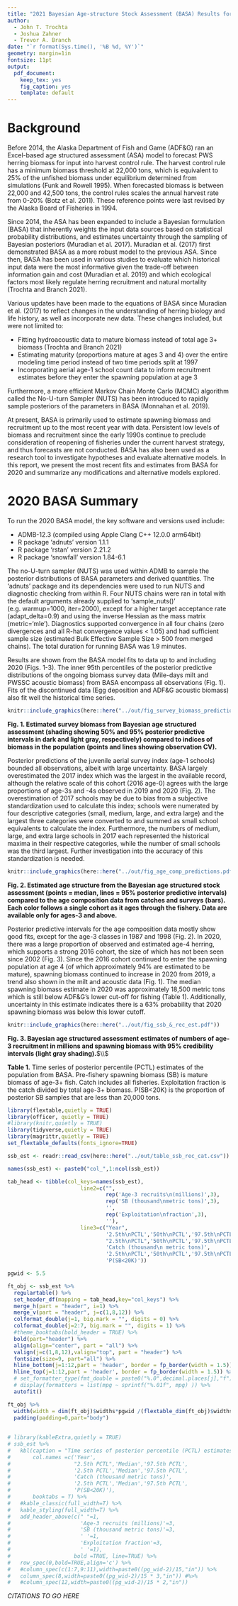 ```yaml
---
title: "2021 Bayesian Age-structure Stock Assessment (BASA) Results for Prince William Sound (PWS) herring"
author:
  - John T. Trochta
  - Joshua Zahner
  - Trevor A. Branch
date: "`r format(Sys.time(), '%B %d, %Y')`"
geometry: margin=1in
fontsize: 11pt
output:
  pdf_document:
    keep_tex: yes
    fig_caption: yes
    template: default
---
```


# Background
Before 2014, the Alaska Department of Fish and Game (ADF&G) ran an Excel-based age structured assessment (ASA) model to forecast PWS herring biomass for input into harvest control rule. The harvest control rule has a minimum biomass threshold at 22,000 tons, which is equivalent to 25% of the unfished biomass under equilibrium determined from simulations (Funk and Rowell 1995). When forecasted biomass is between 22,000 and 42,500 tons, the control rules scales the annual harvest rate from 0-20% (Botz et al. 2011). These reference points were last revised by the Alaska Board of Fisheries in 1994.

Since 2014, the ASA has been expanded to include a Bayesian formulation (BASA) that inherently weights the input data sources based on statistical probability distributions, and estimates uncertainty through the sampling of Bayesian posteriors (Muradian et al. 2017). Muradian et al. (2017) first demonstrated BASA as a more robust model to the previous ASA. Since then, BASA has been used in various studies to evaluate which historical input data were the most informative given the trade-off between information gain and cost (Muradian et al. 2019) and which ecological factors most likely regulate herring recruitment and natural mortality (Trochta and Branch 2021).

Various updates have been made to the equations of BASA since Muradian et al. (2017) to reflect changes in the understanding of herring biology and life history, as well as incorporate new data. These changes included, but were not limited to:

* Fitting hydroacoustic data to mature biomass instead of total age 3+ biomass (Trochta and Branch 2021)
* Estimating maturity (proportions mature at ages 3 and 4) over the entire modeling time period instead of two time periods split at 1997
* Incorporating aerial age-1 school count data to inform recruitment estimates before they enter the spawning population at age 3

Furthermore, a more efficient Markov Chain Monte Carlo (MCMC) algorithm called the No-U-turn Sampler (NUTS) has been introduced to rapidly sample posteriors of the parameters in BASA (Monnahan et al. 2019).

At present, BASA is primarily used to estimate spawning biomass and recruitment up to the most recent year with data. Persistent low levels of biomass and recruitment since the early 1990s continue to preclude consideration of reopening of fisheries under the current harvest strategy, and thus forecasts are not conducted. BASA has also been used as a research tool to investigate hypotheses and evaluate alternative models. In this report, we present the most recent fits and estimates from BASA for 2020 and summarize any modifications and alternative models explored.

# 2020 BASA Summary
To run the 2020 BASA model, the key software and versions used include:

* ADMB-12.3 (compiled using Apple Clang C++ 12.0.0 arm64bit)
* R package 'adnuts' version 1.1.1
* R package 'rstan' version 2.21.2
* R package 'snowfall' version 1.84-6.1

The no-U-turn sampler (NUTS) was used within ADMB to sample the posterior distributions of BASA parameters and derived quantities. The 'adnuts' package and its dependencies were used to run NUTS and diagnostic checking from within R. Four NUTS chains were ran in total with the default arguments already supplied to 'sample_nuts()' (e.g. warmup=1000, iter=2000), except for a higher target acceptance rate (adapt_delta=0.9) and using the inverse Hessian as the mass matrix (metric='mle'). Diagnostics supported convergence in all four chains (zero divergences and all R-hat convergence values < 1.05) and had sufficient sample size (estimated Bulk Effective Sample Size > 500 from merged chains). The total duration for running BASA was 1.9 minutes.

Results are shown from the BASA model fits to data up to and including 2020 (Figs. 1-3). The inner 95th percentiles of the posterior predictive distributions of the ongoing biomass survey data (Mile-days milt and PWSSC acoustic biomass) from BASA encompass all observations (Fig. 1). Fits of the discontinued data (Egg deposition and ADF&G acoustic biomass) also fit well the historical time series.

```r
knitr::include_graphics(here::here("../out/fig_survey_biomass_predictions.pdf"))
```
**Fig. 1. Estimated survey biomass from Bayesian age structured assessment (shading showing 50% and 95% posterior predictive intervals in dark and light gray, respectively) compared to indices of biomass in the population (points and lines showing observation CV).**


Posterior predictions of the juvenile aerial survey index (age-1 schools) bounded all observations, albeit with large uncertainty. BASA largely overestimated the 2017 index  which was the largest in the available record, although the relative scale of this cohort (2016 age-0) agrees with the large proportions of age-3s and -4s observed in 2019 and 2020 (Fig. 2). The overestimation of 2017 schools may be due to bias from a subjective standardization used to calculate this index; schools were numerated by four descriptive categories (small, medium, large, and extra large) and the largest three categories were converted to and summed as small school equivalents to calculate the index. Furthermore, the numbers of medium, large, and extra large schools in 2017 each represented the historical maxima in their respective categories, while the number of small schools was the third largest. Further investigation into the accuracy of this standardization is needed.

```r
knitr::include_graphics(here::here("../out/fig_age_comp_predictions.pdf"))
```
**Fig. 2. Estimated age structure from the Bayesian age structured stock assessment (points = median, lines = 95% posterior predictive intervals) compared to the age composition data from catches and surveys (bars). Each color follows a single cohort as it ages through the fishery. Data are available only for ages-3 and above.**


Posterior predictive intervals for the age composition data mostly show good fits, except for the age-3 classes in 1987 and 1998 (Fig. 2). In 2020, there was a large proportion of observed and estimated age-4 herring, which supports a strong 2016 cohort, the size of which has not been seen since 2002 (Fig. 3). Since the 2016 cohort continued to enter the spawning population at age 4 (of which approximately 94% are estimated to be mature), spawning biomass continued to increase in 2020 from 2019, a trend also shown in the milt and acoustic data (Fig. 1). The median spawning biomass estimate in 2020 was approximately 18,500 metric tons which is still below ADF&G's lower cut-off for fishing (Table 1). Additionally, uncertainty in this estimate indicates there is a 63% probability that 2020 spawning biomass was below this lower cutoff.

```r
knitr::include_graphics(here::here("../out/fig_ssb_&_rec_est.pdf"))
```
**Fig. 3. Bayesian age structured assessment estimates of numbers of age-3 recruitment in millions and spawning biomass with 95% credibility intervals (light gray shading).**$\\$

\newpage

**Table 1.** Time series of posterior percentile (PCTL) estimates of the population from BASA. Pre-fishery spawning biomass (SB) is mature biomass of age-3+ fish. Catch includes all fisheries. Exploitation fraction is the catch divided by total age-3+ biomass. P(SB<20K) is the proportion of posterior SB samples that are less than 20,000 tons.
```r
library(flextable,quietly = TRUE)
library(officer, quietly = TRUE)
#library(knitr,quietly = TRUE)
library(tidyverse,quietly = TRUE)
library(magrittr,quietly = TRUE)
set_flextable_defaults(fonts_ignore=TRUE)

ssb_est <- readr::read_csv(here::here("../out/table_ssb_rec_cat.csv"))

names(ssb_est) <- paste0("col_",1:ncol(ssb_est))

tab_head <- tibble(col_keys=names(ssb_est),
                       line2=c("",
                               rep('Age-3 recruits\n(millions)',3),
                               rep('SB (thousand\nmetric tons)',3),
                               '',
                               rep('Exploitation\nfraction',3),
                               ''),
                       line3=c("Year",
                               '2.5th\nPCTL','50th\nPCTL','97.5th\nPCTL',
                               "2.5th\nPCTL",'50th\nPCTL','97.5th\nPCTL',
                               'Catch (thousand\n metric tons)',
                               '2.5th\nPCTL','50th\nPCTL','97.5th\nPCTL',
                               'P(SB<20K)'))

pgwid <- 5.5

ft_obj <- ssb_est %>%
  regulartable() %>%
  set_header_df(mapping = tab_head,key="col_keys") %>%
  merge_h(part = "header", i=1) %>%
  merge_v(part = "header", j=c(1,8,12)) %>%
  colformat_double(j=1, big.mark = "", digits = 0) %>%
  colformat_double(j=2:7, big.mark = "", digits = 1) %>%
  #theme_booktabs(bold_header = TRUE) %>%
  bold(part="header") %>%
  align(align="center", part = "all") %>%
  valign(j=c(1,8,12),valign="top", part = "header") %>%
  fontsize(size=9, part="all") %>%
  hline_bottom(j=1:12,part = 'header', border = fp_border(width = 1.5)) %>%
  hline_top(j=1:12,part = 'header', border = fp_border(width = 1.5)) %>%
  # set_formatter_type(fmt_double = paste0("%.0",decimal.places[j],"f")) %>%
  # display(formatters = list(mpg ~ sprintf("%.01f", mpg) )) %>%
  autofit()

ft_obj %>% 
  width(width = dim(ft_obj)$widths*pgwid /(flextable_dim(ft_obj)$widths)) %>%
  padding(padding=0,part="body")
  
  
# library(kableExtra,quietly = TRUE)
# ssb_est %>% 
#   kbl(caption = "Time series of posterior percentile (PCTL) estimates of the population from BASA. Pre-fishery spawning biomass (SB) is mature biomass of age-3+ fish. Catch includes all fisheries. Exploitation fraction is the catch divided by total age-3+ biomass. P(SB<20K) is the proportion of posterior SB samples that are less than 20000 tons.",
#       col.names =c('Year',
#                    "2.5th PCTL",'Median','97.5th PCTL',
#                    '2.5th PCTL','Median','97.5th PCTL',
#                    'Catch (thousand metric tons)',
#                    '2.5th PCTL','Median','97.5th PCTL',
#                    'P(SB<20K)'),
#       booktabs = T) %>%
#   #kable_classic(full_width=T) %>%
#   kable_styling(full_width=T) %>%
#   add_header_above(c(" "=1,
#                      'Age-3 recruits (millions)'=3,
#                      'SB (thousand metric tons)'=3,
#                      ' '=1,
#                      'Exploitation fraction'=3,
#                      ' '=1),
#                    bold =TRUE, line=TRUE) %>%
#   row_spec(0,bold=TRUE,align='c') %>%
#   #column_spec(c(1:7,9:11),width=paste0((pg_wid-2)/15,"in")) %>%
#   column_spec(8,width=paste0((pg_wid-2)/15 * 3,"in")) #%>%
#   #column_spec(12,width=paste0((pg_wid-2)/15 * 2,"in"))
``` 

\newpage

*CITATIONS TO GO HERE*